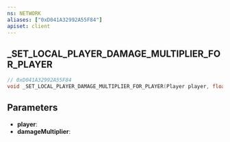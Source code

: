 ```yaml
---
ns: NETWORK
aliases: ["0xD041A32992A55F84"]
apiset: client
---
```

## _SET_LOCAL_PLAYER_DAMAGE_MULTIPLIER_FOR_PLAYER

```c
// 0xD041A32992A55F84
void _SET_LOCAL_PLAYER_DAMAGE_MULTIPLIER_FOR_PLAYER(Player player, float damageMultiplier);
```


## Parameters
* **player**:
* **damageMultiplier**: